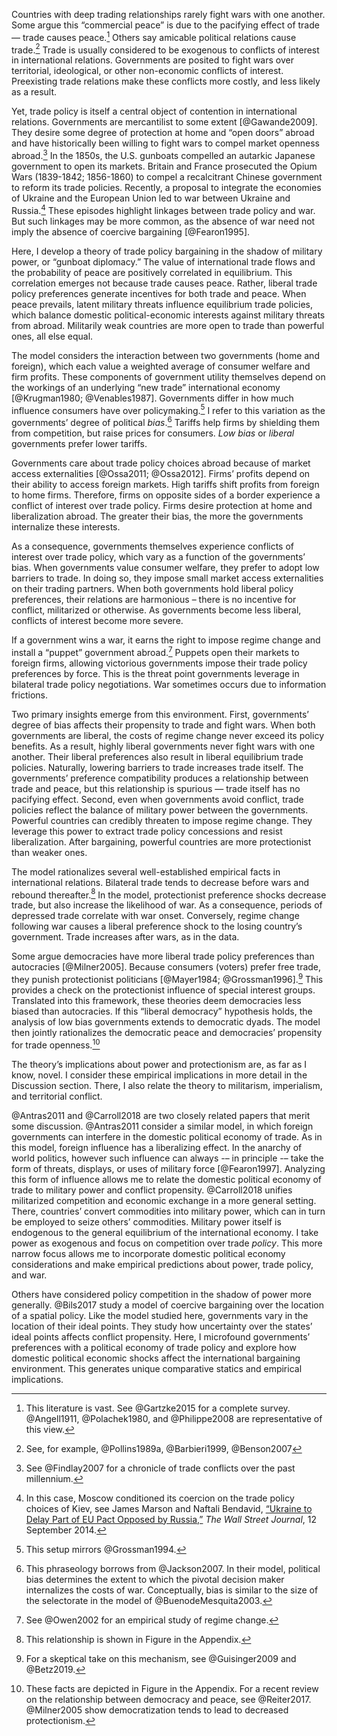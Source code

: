 <!-- ---
bibliography: /Users/brendancooley/Dropbox/References/library.bib
biblio-style: apsr
suppress-bibliography: true
--- -->

Countries with deep trading relationships rarely fight wars with one another. Some argue this "commercial peace" is due to the pacifying effect of trade — trade causes peace.^[This literature is vast. See @Gartzke2015 for a complete survey. @Angell1911, @Polachek1980, and @Philippe2008 are representative of this view.] Others say amicable political relations cause trade.^[See, for example, @Pollins1989a, @Barbieri1999, @Benson2007] Trade is usually considered to be exogenous to conflicts of interest in international relations. Governments are posited to fight wars over territorial, ideological, or other non-economic conflicts of interest. Preexisting trade relations make these conflicts more costly, and less likely as a result.

Yet, trade policy is itself a central object of contention in international relations. Governments are mercantilist to some extent [@Gawande2009]. They desire some degree of protection at home and "open doors" abroad and have historically been willing to fight wars to compel market openness abroad.^[See @Findlay2007 for a chronicle of trade conflicts over the past millennium.] In the 1850s, the U.S. gunboats compelled an autarkic Japanese government to open its markets. Britain and France prosecuted the Opium Wars (1839-1842; 1856-1860) to compel a recalcitrant Chinese government to reform its trade policies. Recently, a proposal to integrate the economies of Ukraine and the European Union led to war between Ukraine and Russia.^[In this case, Moscow conditioned its coercion on the trade policy choices of Kiev, see James Marson and Naftali Bendavid, ["Ukraine to Delay Part of EU Pact Opposed by Russia,"](https://www.wsj.com/articles/poroshenko-says-eu-agreement-to-be-ratified-next-week-1410519009) *The Wall Street Journal*, 12 September 2014.] These episodes highlight linkages between trade policy and war. But such linkages may be more common, as the absence of war need not imply the absence of coercive bargaining [@Fearon1995].

Here, I develop a theory of trade policy bargaining in the shadow of military power, or "gunboat diplomacy." The value of international trade flows and the probability of peace are positively correlated in equilibrium. This correlation emerges not because trade causes peace. Rather, liberal trade policy preferences generate incentives for both trade and peace. When peace prevails, latent military threats influence equilibrium trade policies, which balance domestic political-economic interests against military threats from abroad. Militarily weak countries are more open to trade than powerful ones, all else equal.

The model considers the interaction between two governments (home and foreign), which each value a weighted average of consumer welfare and firm profits. These components of government utility themselves depend on the workings of an underlying "new trade" international economy [@Krugman1980; @Venables1987]. Governments differ in how much influence consumers have over policymaking.^[This setup mirrors @Grossman1994.] I refer to this variation as the governments' degree of political *bias*.^[This phraseology borrows from @Jackson2007. In their model, political bias determines the extent to which the pivotal decision maker internalizes the costs of war. Conceptually, bias is similar to the size of the selectorate in the model of @BuenodeMesquita2003.] Tariffs help firms by shielding them from competition, but raise prices for consumers. *Low bias* or *liberal* governments prefer lower tariffs.

Governments care about trade policy choices abroad because of market access externalities [@Ossa2011; @Ossa2012]. Firms' profits depend on their ability to access foreign markets. High tariffs shift profits from foreign to home firms. Therefore, firms on opposite sides of a border experience a conflict of interest over trade policy. Firms desire protection at home and liberalization abroad. The greater their bias, the more the governments internalize these interests.

As a consequence, governments themselves experience conflicts of interest over trade policy, which vary as a function of the governments' bias. When governments value consumer welfare, they prefer to adopt low barriers to trade. In doing so, they impose small market access externalities on their trading partners. When both governments hold liberal policy preferences, their relations are harmonious -- there is no incentive for conflict, militarized or otherwise. As governments become less liberal, conflicts of interest become more severe.

If a government wins a war, it earns the right to impose regime change and install a "puppet" government abroad.^[See @Owen2002 for an empirical study of regime change.] Puppets open their markets to foreign firms, allowing victorious governments impose their trade policy preferences by force. This is the threat point governments leverage in bilateral trade policy negotiations. War sometimes occurs due to information frictions.

Two primary insights emerge from this environment. First, governments' degree of bias affects their propensity to trade and fight wars. When both governments are liberal, the costs of regime change never exceed its policy benefits. As a result, highly liberal governments never fight wars with one another. Their liberal preferences also result in liberal equilibrium trade policies. Naturally, lowering barriers to trade increases trade itself. The governments' preference compatibility produces a relationship between trade and peace, but this relationship is spurious — trade itself has no pacifying effect. Second, even when governments avoid conflict, trade policies reflect the balance of military power between the governments. Powerful countries can credibly threaten to impose regime change. They leverage this power to extract trade policy concessions and resist liberalization. After bargaining, powerful countries are more protectionist than weaker ones.

The model rationalizes several well-established empirical facts in international relations. Bilateral trade tends to decrease before wars and rebound thereafter.^[This relationship is shown in Figure \ref{fig:tradeRD} in the Appendix.] In the model, protectionist preference shocks decrease trade, but also increase the likelihood of war. As a consequence, periods of depressed trade correlate with war onset. Conversely, regime change following war causes a liberal preference shock to the losing country's government. Trade increases after wars, as in the data.

Some argue democracies have more liberal trade policy preferences than autocracies [@Milner2005]. Because consumers (voters) prefer free trade, they punish protectionist politicians [@Mayer1984; @Grossman1996].^[For a skeptical take on this mechanism, see @Guisinger2009 and @Betz2019.] This provides a check on the protectionist influence of special interest groups. Translated into this framework, these theories deem democracies less biased than autocracies. If this "liberal democracy" hypothesis holds, the analysis of low bias governments extends to democratic dyads. The model then jointly rationalizes the democratic peace and democracies' propensity for trade openness.^[These facts are depicted in Figure \ref{fig:comdempeace} in the Appendix. For a recent review on the relationship between democracy and peace, see @Reiter2017. @Milner2005 show democratization tends to lead to decreased protectionism.]

The theory's implications about power and protectionism are, as far as I know, novel. I consider these empirical implications in more detail in the Discussion section. There, I also relate the theory to militarism, imperialism, and territorial conflict.

@Antras2011 and @Carroll2018 are two closely related papers that merit some discussion. @Antras2011 consider a similar model, in which foreign governments can interfere in the domestic political economy of trade. As in this model, foreign influence has a liberalizing effect. In the anarchy of world politics, however such influence can always -– in principle -– take the form of threats, displays, or uses of military force [@Fearon1997]. Analyzing this form of influence allows me to relate the domestic political economy of trade to military power and conflict propensity. @Carroll2018 unifies militarized competition and economic exchange in a more general setting. There, countries' convert commodities into military power, which can in turn be employed to seize others' commodities. Military power itself is endogenous to the general equilibrium of the international economy. I take power as exogenous and focus on competition over trade *policy*. This more narrow focus allows me to incorporate domestic political economy considerations and make empirical predictions about power, trade policy, and war.

Others have considered policy competition in the shadow of power more generally. @Bils2017 study a model of coercive bargaining over the location of a spatial policy. Like the model studied here, governments vary in the location of their ideal points. They study how uncertainty over the states' ideal points affects conflict propensity. Here, I microfound governments' preferences with a political economy of trade policy and explore how domestic political economic shocks affect the international bargaining environment. This generates unique comparative statics and empirical implications.